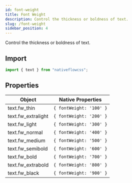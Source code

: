 ```yaml
---
id: font-weight
title: Font Weight
description: Control the thickness or boldness of text.
slug: /font-weight
sidebar_position: 4
---
```


Control the thickness or boldness of text.

## Import

```js title="src/screens/Component.js"
import { text } from "nativeflowcss";
```

## Properties

<div class="scrollable-box">

| Object             | Native Properties       |
| ------------------ | ----------------------- |
| text.fw_thin       | `{ fontWeight: '100' }` |
| text.fw_extralight | `{ fontWeight: '200' }` |
| text.fw_light      | `{ fontWeight: '300' }` |
| text.fw_normal     | `{ fontWeight: '400' }` |
| text.fw_medium     | `{ fontWeight: '500' }` |
| text.fw_semibold   | `{ fontWeight: '600' }` |
| text.fw_bold       | `{ fontWeight: '700' }` |
| text.fw_extrabold  | `{ fontWeight: '800' }` |
| text.fw_black      | `{ fontWeight: '900' }` |

</div>
